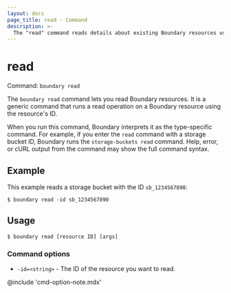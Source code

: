 ```yaml
---
layout: docs
page_title: read - Command
description: >-
  The "read" command reads details about existing Boundary resources using the resource's ID.
---
```


# read

Command: `boundary read`

The `boundary read` command lets you read Boundary resources.
It is a generic command that runs a read operation on a Boundary resource using the resource's ID.

When you run this command, Boundary interprets it as the type-specific command.
For example, if you enter the `read` command with a storage bucket ID, Boundary runs the `storage-buckets read` command.
Help, error, or cURL output from the command may show the full command syntax.

## Example

This example reads a storage bucket with the ID `sb_1234567890`:

```shell-session
$ boundary read -id sb_1234567890
```

## Usage

<CodeBlockConfig hideClipboard>

```shell-session
$ boundary read [resource ID] [args]
```

</CodeBlockConfig>

### Command options

- `-id=<string>` - The ID of the resource you want to read.

@include 'cmd-option-note.mdx'
